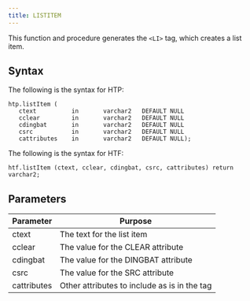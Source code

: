 ```yaml
---
title: LISTITEM
---
```


This function and procedure generates the `<LI>` tag, which creates a list item.

## Syntax

The following is the syntax for HTP:

```
htp.listItem (
   ctext          in       varchar2   DEFAULT NULL
   cclear         in       varchar2   DEFAULT NULL
   cdingbat       in       varchar2   DEFAULT NULL
   csrc           in       varchar2   DEFAULT NULL
   cattributes    in       varchar2   DEFAULT NULL);
```

The following is the syntax for HTF:

```
htf.listItem (ctext, cclear, cdingbat, csrc, cattributes) return varchar2;
```

## Parameters

| Parameter | Purpose  |
| --------- | -------- |
| ctext | The text for the list item |
| cclear | The value for the CLEAR attribute |
| cdingbat | The value for the DINGBAT attribute |
| csrc | The value for the SRC attribute |
| cattributes | Other attributes to include as is in the tag |
